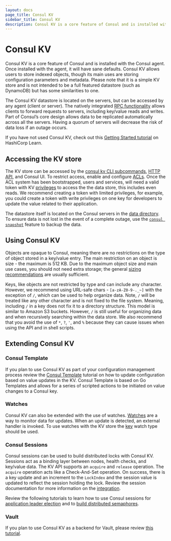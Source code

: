 ```yaml
---
layout: docs
page_title: Consul KV
sidebar_title: Consul KV
description: Consul KV is a core feature of Consul and is installed with the Consul agent.
---
```


# Consul KV

Consul KV is a core feature of Consul and is installed with the Consul agent.
Once installed with the agent, it will have sane defaults. Consul KV allows
users to store indexed objects, though its main uses are storing configuration
parameters and metadata. Please note that it is a simple KV store and is not
intended to be a full featured datastore (such as DynamoDB) but has some
similarities to one.

The Consul KV datastore is located on the servers, but can be accessed by any
agent (client or server). The natively integrated [RPC
functionality](/docs/internals/architecture) allows clients to forward
requests to servers, including key/value reads and writes. Part of Consul’s
core design allows data to be replicated automatically across all the servers.
Having a quorum of servers will decrease the risk of data loss if an outage
occurs.

If you have not used Consul KV, check out this [Getting Started
tutorial](https://learn.hashicorp.com/tutorials/consul/get-started-key-value-store?utm_source=consul.io&utm_medium=docs) on HashiCorp
Learn.

## Accessing the KV store

The KV store can be accessed by the [consul kv CLI
subcommands](/commands/kv), [HTTP API](/api/kv), and Consul UI.
To restrict access, enable and configure
[ACLs](https://learn.hashicorp.com/tutorials/consul/access-control-setup-production).
Once the ACL system has been bootstrapped, users and services, will need a
valid token with KV [privileges](/docs/agent/acl-rules#key-value-rules) to
access the the data store, this includes even reads. We recommend creating a
token with limited privileges, for example, you could create a token with write
privileges on one key for developers to update the value related to their
application.

The datastore itself is located on the Consul servers in the [data
directory](/docs/agent/options#_data_dir). To ensure data is not lost in
the event of a complete outage, use the [`consul snapshot`](/commands/snapshot/restore) feature to backup the data.

## Using Consul KV

Objects are opaque to Consul, meaning there are no restrictions on the type of
object stored in a key/value entry. The main restriction on an object is size -
the maximum is 512 KB. Due to the maximum object size and main use cases, you
should not need extra storage; the general [sizing
recommendations](/docs/agent/options#kv_max_value_size)
are usually sufficient.

Keys, like objects are not restricted by type and can include any character.
However, we recommend using URL-safe chars - `[a-zA-Z0-9-._~]` with the
exception of `/`, which can be used to help organize data. Note, `/` will be
treated like any other character and is not fixed to the file system. Meaning,
including `/` in a key does not fix it to a directory structure. This model is
similar to Amazon S3 buckets. However, `/` is still useful for organizing data
and when recursively searching within the data store. We also recommend that
you avoid the use of `*`, `?`, `'`, and `%` because they can cause issues when
using the API and in shell scripts.

## Extending Consul KV

### Consul Template

If you plan to use Consul KV as part of your configuration management process
review the [Consul
Template](https://learn.hashicorp.com/tutorials/consul/consul-template)
tutorial on how to update configuration based on value updates in the KV. Consul
Template is based on Go Templates and allows for a series of scripted actions
to be initiated on value changes to a Consul key.

### Watches

Consul KV can also be extended with the use of watches.
[Watches](/docs/agent/watches) are a way to monitor data for updates. When
an update is detected, an external handler is invoked. To use watches with the
KV store the [key](/docs/agent/watches#key) watch type should be used.

### Consul Sessions

Consul sessions can be used to build distributed locks with Consul KV. Sessions
act as a binding layer between nodes, health checks, and key/value data. The KV
API supports an `acquire` and `release` operation. The `acquire` operation acts
like a Check-And-Set operation. On success, there is a key update and an
increment to the `LockIndex` and the session value is updated to reflect the
session holding the lock. Review the session documentation for more information
on the [integration](/docs/internals/sessions#k-v-integration).

Review the following tutorials to learn how to use Consul sessions for [application leader election](https://learn.hashicorp.com/tutorials/consul/application-leader-elections) and
to [build distributed semaphores](https://learn.hashicorp.com/tutorials/consul/distributed-semaphore).

### Vault

If you plan to use Consul KV as a backend for Vault, please review [this
tutorial](https://learn.hashicorp.com/tutorials/vault/ha-with-consul).
